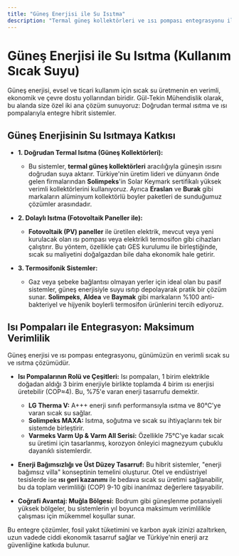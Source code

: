 ```yaml
---
title: "Güneş Enerjisi ile Su Isıtma"
description: "Termal güneş kollektörleri ve ısı pompası entegrasyonu ile sıcak su ihtiyacınızı verimli, ekonomik ve çevre dostu bir şekilde karşılayın."
---
```


# Güneş Enerjisi ile Su Isıtma (Kullanım Sıcak Suyu)

Güneş enerjisi, evsel ve ticari kullanım için sıcak su üretmenin en verimli, ekonomik ve çevre dostu yollarından biridir. Gül-Tekin Mühendislik olarak, bu alanda size özel iki ana çözüm sunuyoruz: Doğrudan termal ısıtma ve ısı pompalarıyla entegre hibrit sistemler.

## Güneş Enerjisinin Su Isıtmaya Katkısı

*   **1. Doğrudan Termal Isıtma (Güneş Kollektörleri):**
    *   Bu sistemler, **termal güneş kollektörleri** aracılığıyla güneşin ısısını doğrudan suya aktarır. Türkiye'nin üretim lideri ve dünyanın önde gelen firmalarından **Solimpeks**'in Solar Keymark sertifikalı yüksek verimli kollektörlerini kullanıyoruz. Ayrıca **Eraslan** ve **Burak** gibi markaların alüminyum kollektörlü boyler paketleri de sunduğumuz çözümler arasındadır.

*   **2. Dolaylı Isıtma (Fotovoltaik Paneller ile):**
    *   **Fotovoltaik (PV) paneller** ile üretilen elektrik, mevcut veya yeni kurulacak olan ısı pompası veya elektrikli termosifon gibi cihazları çalıştırır. Bu yöntem, özellikle çatı GES kurulumu ile birleştiğinde, sıcak su maliyetini doğalgazdan bile daha ekonomik hale getirir.

*   **3. Termosifonik Sistemler:**
    *   Gaz veya şebeke bağlantısı olmayan yerler için ideal olan bu pasif sistemler, güneş enerjisiyle suyu ısıtıp depolayarak pratik bir çözüm sunar. **Solimpeks**, **Aldea** ve **Baymak** gibi markaların %100 anti-bakteriyel ve hijyenik boylerli termosifon ürünlerini tercih ediyoruz.

## Isı Pompaları ile Entegrasyon: Maksimum Verimlilik

Güneş enerjisi ve ısı pompası entegrasyonu, günümüzün en verimli sıcak su ve ısıtma çözümüdür.

*   **Isı Pompalarının Rolü ve Çeşitleri:** Isı pompaları, 1 birim elektrikle doğadan aldığı 3 birim enerjiyle birlikte toplamda 4 birim ısı enerjisi üretebilir (COP≈4). Bu, %75'e varan enerji tasarrufu demektir.
    *   **LG Therma V:** A+++ enerji sınıfı performansıyla ısıtma ve 80°C'ye varan sıcak su sağlar.
    *   **Solimpeks MAXA:** Isıtma, soğutma ve sıcak su ihtiyaçlarını tek bir sistemde birleştirir.
    *   **Varmeks Varm Up & Varm All Serisi:** Özellikle 75°C'ye kadar sıcak su üretimi için tasarlanmış, korozyon önleyici magnezyum çubuklu dayanıklı sistemlerdir.

*   **Enerji Bağımsızlığı ve Üst Düzey Tasarruf:** Bu hibrit sistemler, "enerji bağımsız villa" konseptinin temelini oluşturur. Otel ve endüstriyel tesislerde ise **ısı geri kazanımı** ile bedava sıcak su üretimi sağlanabilir, bu da toplam verimliliği (COP) 9-10 gibi inanılmaz değerlere taşıyabilir.

*   **Coğrafi Avantaj: Muğla Bölgesi:** Bodrum gibi güneşlenme potansiyeli yüksek bölgeler, bu sistemlerin yıl boyunca maksimum verimlilikle çalışması için mükemmel koşullar sunar.

Bu entegre çözümler, fosil yakıt tüketimini ve karbon ayak izinizi azaltırken, uzun vadede ciddi ekonomik tasarruf sağlar ve Türkiye'nin enerji arz güvenliğine katkıda bulunur.
